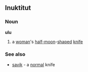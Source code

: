 ==Inuktitut==
===Noun===
'''ulu'''
# a [[woman]]'s [[half-moon]]-[[shape]]d [[knife]]
===See also===
* [[savik]] - a [[normal]] knife